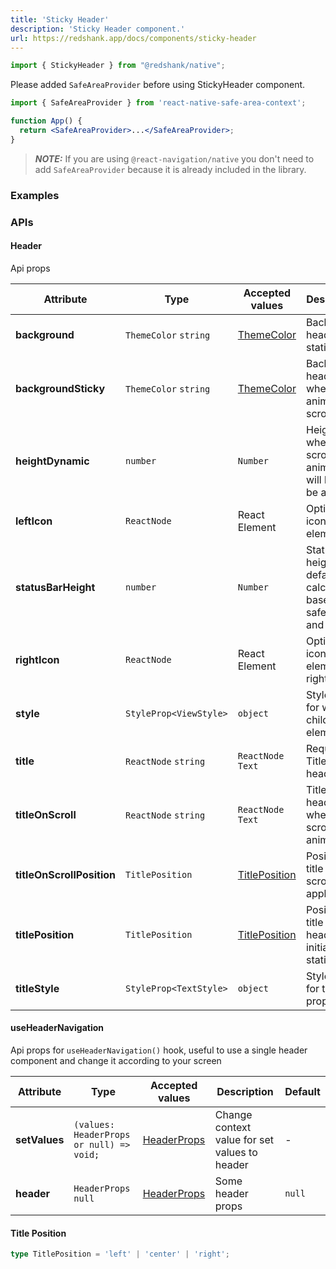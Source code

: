 ```yaml
---
title: 'Sticky Header'
description: 'Sticky Header component.'
url: https://redshank.app/docs/components/sticky-header
---
```


```jsx
import { StickyHeader } from "@redshank/native";
```

Please added ```SafeAreaProvider``` before using StickyHeader component.

```jsx
import { SafeAreaProvider } from 'react-native-safe-area-context';

function App() {
  return <SafeAreaProvider>...</SafeAreaProvider>;
}
```

> **_NOTE:_**  If you are using `@react-navigation/native` you don't need to add `SafeAreaProvider` because it is already included in the library.

### Examples

<Playground
  id="default"
  title="Default"
  description="Default header element."
  code={headerContent.defaultCode}
/>

<Spacer y={2}/>

<Playground
  id="scroll-effect"
  title="Scroll Effect"
  description="Scroll animation in header, manipulation title, color, background, etc."
  code={headerContent.onScroll}
/>

<Spacer y={2}/>

<Playground
  id="using-context"
  title="Using context"
  description="Using `useHeaderNavigation` for set props to header values."
  code={headerContent.customNavbar}
/>

<Spacer y={2}/>

### APIs

#### Header
Api props

| Attribute                 | Type                   | Accepted values                   | Description                                                              | Default                     |
|---------------------------|------------------------|-----------------------------------|--------------------------------------------------------------------------|-----------------------------|
| **background**            | `ThemeColor` `string`  | [ThemeColor](/docs/default-theme) | Background header in static state                                        | `background`                |
| **backgroundSticky**      | `ThemeColor` `string`  | [ThemeColor](/docs/default-theme) | Background header when apply animation scroll                            | `background prop`           |
| **heightDynamic**         | `number`               | `Number`                          | Height where the scroll animation will begin to be applied               | `0`                         |
| **leftIcon**              | `ReactNode`            | React Element                     | Optional icon or element left                                            | -                           |
| **statusBarHeight**       | `number`               | `Number`                          | Status bar height, by default it is calculated based on safe area and OS | `calculated`                |
| **rightIcon**             | `ReactNode`            | React Element                     | Optional icon or element right                                           | -                           |
| **style**                 | `StyleProp<ViewStyle>` | `object`                          | Style object for wrapper children element                                | -                           |
| **title**                 | `ReactNode` `string`   | `ReactNode` `Text`                | Required. Title to header                                                | -                           |
| **titleOnScroll**         | `ReactNode` `string`   | `ReactNode` `Text`                | Title to header when make scroll animation                               | -                           |
| **titleOnScrollPosition** | `TitlePosition`        | [TitlePosition](#title-position)  | Position for title when scroll is applied                                | `center`                    |
| **titlePosition**         | `TitlePosition`        | [TitlePosition](#title-position)  | Position for title when header is initial or static                      | iOS: `center` Other: `left` |
| **titleStyle**            | `StyleProp<TextStyle>` | `object`                          | Style object for title prop                                              | -                           |

<Spacer y={2}/>

#### useHeaderNavigation
Api props for `useHeaderNavigation()` hook, useful to use a single header component and change it according to your screen

| Attribute     | Type                                     | Accepted values        | Description                                   | Default |
|---------------|------------------------------------------|------------------------|-----------------------------------------------|---------|
| **setValues** | `(values: HeaderProps or null) => void;` | [HeaderProps](#header) | Change context value for set values to header | -       |
| **header**    | `HeaderProps` `null`                     | [HeaderProps](#header) | Some header props                             | `null`  |

<Spacer y={2}/>

#### Title Position
```ts
type TitlePosition = 'left' | 'center' | 'right';
```

